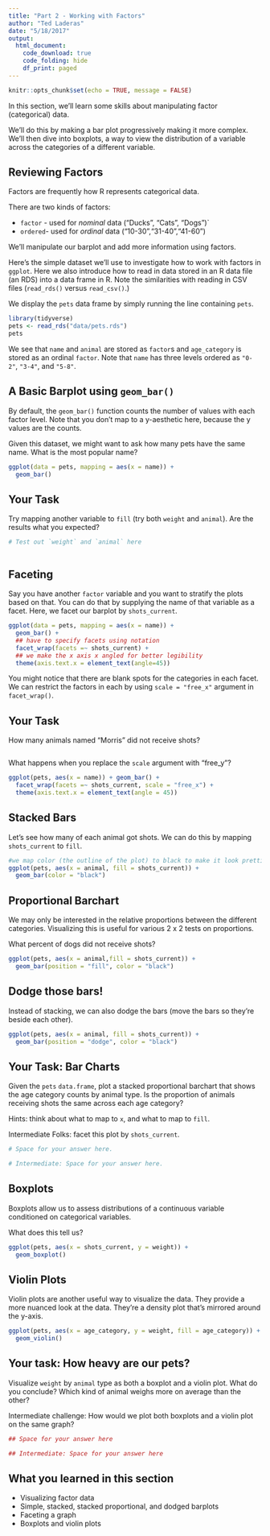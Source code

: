 ```yaml
---
title: "Part 2 - Working with Factors"
author: "Ted Laderas"
date: "5/18/2017"
output: 
  html_document:
    code_download: true
    code_folding: hide
    df_print: paged
---
```


```r
knitr::opts_chunk$set(echo = TRUE, message = FALSE)
```

In this section, we'll learn some skills about manipulating factor (categorical) data.

We'll do this by making a bar plot progressively making it more complex. We'll then dive into boxplots, a way to view the distribution of a variable across the categories of a different variable.

## Reviewing Factors 

Factors are frequently how R represents categorical data.

There are two kinds of factors: 

+ `factor` - used for *nominal* data ("Ducks", "Cats", "Dogs")`
+ `ordered`- used for *ordinal* data ("10-30","31-40","41-60")

We'll manipulate our barplot and add more information using factors.

Here's the simple dataset we'll use to investigate how to work with factors in `ggplot`. Here we also introduce how to read in data stored in an R data file (an RDS) into a data frame in R. Note the similarities with reading in CSV files (`read_rds()` versus `read_csv()`.)

We display the `pets` data frame by simply running the line containing `pets`.

```r
library(tidyverse)
pets <- read_rds("data/pets.rds")
pets
```

We see that `name` and `animal` are stored as `factor`s and `age_category` is stored as an ordinal `factor`. Note that `name` has three levels ordered as `"0-2"`, `"3-4"`, and `"5-8"`.

## A Basic Barplot using `geom_bar()`

By default, the `geom_bar()` function counts the number of values with each factor level. Note that you don't map to a y-aesthetic here, because the y values are the counts.

Given this dataset, we might want to ask how many pets have the same name. What is the most popular name?

```r
ggplot(data = pets, mapping = aes(x = name)) + 
  geom_bar()
```

## Your Task

Try mapping another variable to `fill` (try both `weight` and `animal`). Are the results what you expected?

```r
# Test out `weight` and `animal` here



```


## Faceting

Say you have another `factor` variable and you want to stratify the plots based on that. You can do that by supplying the name of that variable as a facet. Here, we facet our barplot by `shots_current`.

```r
ggplot(data = pets, mapping = aes(x = name)) + 
  geom_bar() + 
  ## have to specify facets using notation
  facet_wrap(facets =~ shots_current) + 
  ## we make the x axis x angled for better legibility
  theme(axis.text.x = element_text(angle=45))
```

You might notice that there are blank spots for the categories in each facet. We can restrict the factors in each by using `scale = "free_x"` argument in `facet_wrap()`.

## Your Task

How many animals named "Morris" did not receive shots?

```r

```


What happens when you replace the `scale` argument with "free_y"?

```r
ggplot(pets, aes(x = name)) + geom_bar() + 
  facet_wrap(facets =~ shots_current, scale = "free_x") +
  theme(axis.text.x = element_text(angle = 45))
```

## Stacked Bars

Let's see how many of each animal got shots. We can do this by mapping `shots_current` to `fill`.

```r
#we map color (the outline of the plot) to black to make it look prettier
ggplot(pets, aes(x = animal, fill = shots_current)) + 
  geom_bar(color = "black")
```

## Proportional Barchart

We may only be interested in the relative proportions between the different categories. Visualizing this is useful for various 2 x 2 tests on proportions.

What percent of dogs did not receive shots?

```r
ggplot(pets, aes(x = animal,fill = shots_current)) + 
  geom_bar(position = "fill", color = "black")
```

## Dodge those bars!

Instead of stacking, we can also dodge the bars (move the bars so they're beside each other).

```r
ggplot(pets, aes(x = animal, fill = shots_current)) + 
  geom_bar(position = "dodge", color = "black")
```

## Your Task: Bar Charts

Given the `pets` `data.frame`, plot a stacked proportional barchart that shows the age category counts by animal type. Is the proportion of animals receiving shots the same across each age category?

Hints: think about what to map to `x`, and what to map to `fill`.

Intermediate Folks: facet this plot by `shots_current`. 

```r
# Space for your answer here.

```

```r
# Intermediate: Space for your answer here.

```


## Boxplots

Boxplots allow us to assess distributions of a continuous variable conditioned on categorical variables.

What does this tell us? 

```r
ggplot(pets, aes(x = shots_current, y = weight)) + 
  geom_boxplot()
```

## Violin Plots

Violin plots are another useful way to visualize the data. They provide a more nuanced look at the data. They're a density plot that's mirrored around the y-axis.

```r
ggplot(pets, aes(x = age_category, y = weight, fill = age_category)) + 
  geom_violin()
```

## Your task: How heavy are our pets?

Visualize `weight` by `animal` type as both a boxplot and a violin plot. What do you conclude? Which kind of animal weighs more on average than the other?

Intermediate challenge: How would we plot both boxplots and a violin plot on the same graph?

```r
## Space for your answer here

```

```r
## Intermediate: Space for your answer here

```


## What you learned in this section

- Visualizing factor data
- Simple, stacked, stacked proportional, and dodged barplots 
- Faceting a graph
- Boxplots and violin plots